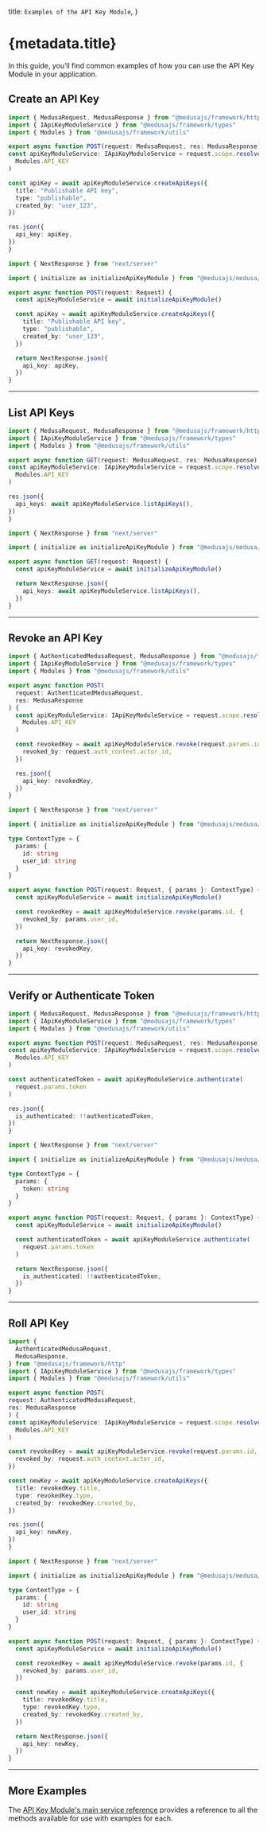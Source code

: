 
  title: `Examples of the API Key Module`,
}

# {metadata.title}

In this guide, you’ll find common examples of how you can use the API Key Module in your application.

## Create an API Key

<CodeTabs groupId="app-type">
  <CodeTab label="Medusa API Router" value="medusa">

  ```ts
  import { MedusaRequest, MedusaResponse } from "@medusajs/framework/http"
  import { IApiKeyModuleService } from "@medusajs/framework/types"
  import { Modules } from "@medusajs/framework/utils"

export async function POST(request: MedusaRequest, res: MedusaResponse) {
  const apiKeyModuleService: IApiKeyModuleService = request.scope.resolve(
    Modules.API_KEY
  )

  const apiKey = await apiKeyModuleService.createApiKeys({
    title: "Publishable API key",
    type: "publishable",
    created_by: "user_123",
  })

  res.json({
    api_key: apiKey,
  })
}
```

  </CodeTab>
  <CodeTab label="Next.js App Router" value="nextjs">

```ts
import { NextResponse } from "next/server"

import { initialize as initializeApiKeyModule } from "@medusajs/medusa/api-key"

export async function POST(request: Request) {
  const apiKeyModuleService = await initializeApiKeyModule()

  const apiKey = await apiKeyModuleService.createApiKeys({
    title: "Publishable API key",
    type: "publishable",
    created_by: "user_123",
  })

  return NextResponse.json({
    api_key: apiKey,
  })
}
```

  </CodeTab>
</CodeTabs>

---

## List API Keys

<CodeTabs groupId="app-type">
  <CodeTab label="Medusa API Router" value="medusa">

  ```ts
  import { MedusaRequest, MedusaResponse } from "@medusajs/framework/http"
  import { IApiKeyModuleService } from "@medusajs/framework/types"
  import { Modules } from "@medusajs/framework/utils"

export async function GET(request: MedusaRequest, res: MedusaResponse) {
  const apiKeyModuleService: IApiKeyModuleService = request.scope.resolve(
    Modules.API_KEY
  )

  res.json({
    api_keys: await apiKeyModuleService.listApiKeys(),
  })
}
```

  </CodeTab>
  <CodeTab label="Next.js App Router" value="nextjs">

```ts
import { NextResponse } from "next/server"

import { initialize as initializeApiKeyModule } from "@medusajs/medusa/api-key"

export async function GET(request: Request) {
  const apiKeyModuleService = await initializeApiKeyModule()

  return NextResponse.json({
    api_keys: await apiKeyModuleService.listApiKeys(),
  })
}
```

  </CodeTab>
</CodeTabs>

---

## Revoke an API Key

<CodeTabs groupId="app-type">
  <CodeTab label="Medusa API Router" value="medusa">

```ts collapsibleLines="1-9" expandButtonLabel="Show Imports"
import { AuthenticatedMedusaRequest, MedusaResponse } from "@medusajs/framework/http"
import { IApiKeyModuleService } from "@medusajs/framework/types"
import { Modules } from "@medusajs/framework/utils"

export async function POST(
  request: AuthenticatedMedusaRequest,
  res: MedusaResponse
) {
  const apiKeyModuleService: IApiKeyModuleService = request.scope.resolve(
    Modules.API_KEY
  )

  const revokedKey = await apiKeyModuleService.revoke(request.params.id, {
    revoked_by: request.auth_context.actor_id,
  })

  res.json({
    api_key: revokedKey,
  })
}
```

  </CodeTab>
  <CodeTab label="Next.js App Router" value="nextjs">

```ts
import { NextResponse } from "next/server"

import { initialize as initializeApiKeyModule } from "@medusajs/medusa/api-key"

type ContextType = {
  params: {
    id: string
    user_id: string
  }
}

export async function POST(request: Request, { params }: ContextType) {
  const apiKeyModuleService = await initializeApiKeyModule()

  const revokedKey = await apiKeyModuleService.revoke(params.id, {
    revoked_by: params.user_id,
  })

  return NextResponse.json({
    api_key: revokedKey,
  })
}
```

  </CodeTab>
</CodeTabs>

---

## Verify or Authenticate Token

<CodeTabs groupId="app-type">
  <CodeTab label="Medusa API Router" value="medusa">

  ```ts
  import { MedusaRequest, MedusaResponse } from "@medusajs/framework/http"
  import { IApiKeyModuleService } from "@medusajs/framework/types"
  import { Modules } from "@medusajs/framework/utils"

export async function POST(request: MedusaRequest, res: MedusaResponse) {
  const apiKeyModuleService: IApiKeyModuleService = request.scope.resolve(
    Modules.API_KEY
  )

  const authenticatedToken = await apiKeyModuleService.authenticate(
    request.params.token
  )

  res.json({
    is_authenticated: !!authenticatedToken,
  })
}
```

  </CodeTab>
  <CodeTab label="Next.js App Router" value="nextjs">

```ts
import { NextResponse } from "next/server"

import { initialize as initializeApiKeyModule } from "@medusajs/medusa/api-key"

type ContextType = {
  params: {
    token: string
  }
}

export async function POST(request: Request, { params }: ContextType) {
  const apiKeyModuleService = await initializeApiKeyModule()

  const authenticatedToken = await apiKeyModuleService.authenticate(
    request.params.token
  )

  return NextResponse.json({
    is_authenticated: !!authenticatedToken,
  })
}
```

  </CodeTab>
</CodeTabs>

---

## Roll API Key

<CodeTabs groupId="app-type">
  <CodeTab label="Medusa API Router" value="medusa">

  ```ts collapsibleLines="1-8" expandButtonLabel="Show Imports"
  import { 
    AuthenticatedMedusaRequest, 
    MedusaResponse,
  } from "@medusajs/framework/http"
  import { IApiKeyModuleService } from "@medusajs/framework/types"
  import { Modules } from "@medusajs/framework/utils"

export async function POST(
  request: AuthenticatedMedusaRequest,
  res: MedusaResponse
) {
  const apiKeyModuleService: IApiKeyModuleService = request.scope.resolve(
    Modules.API_KEY
  )

  const revokedKey = await apiKeyModuleService.revoke(request.params.id, {
    revoked_by: request.auth_context.actor_id,
  })

  const newKey = await apiKeyModuleService.createApiKeys({
    title: revokedKey.title,
    type: revokedKey.type,
    created_by: revokedKey.created_by,
  })

  res.json({
    api_key: newKey,
  })
}
```

  </CodeTab>
  <CodeTab label="Next.js App Router" value="nextjs">

```ts
import { NextResponse } from "next/server"

import { initialize as initializeApiKeyModule } from "@medusajs/medusa/api-key"

type ContextType = {
  params: {
    id: string
    user_id: string
  }
}

export async function POST(request: Request, { params }: ContextType) {
  const apiKeyModuleService = await initializeApiKeyModule()

  const revokedKey = await apiKeyModuleService.revoke(params.id, {
    revoked_by: params.user_id,
  })

  const newKey = await apiKeyModuleService.createApiKeys({
    title: revokedKey.title,
    type: revokedKey.type,
    created_by: revokedKey.created_by,
  })

  return NextResponse.json({
    api_key: newKey,
  })
}
```

  </CodeTab>
</CodeTabs>

---

## More Examples

The [API Key Module's main service reference](/references/api-key) provides a reference to all the methods available for use with examples for each.
